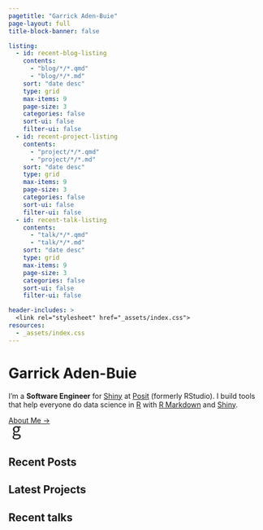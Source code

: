 ```yaml
---
pagetitle: "Garrick Aden-Buie"
page-layout: full
title-block-banner: false

listing:
  - id: recent-blog-listing
    contents:
      - "blog/*/*.qmd"
      - "blog/*/*.md"
    sort: "date desc"
    type: grid
    max-items: 9
    page-size: 3
    categories: false
    sort-ui: false
    filter-ui: false
  - id: recent-project-listing
    contents:
      - "project/*/*.qmd"
      - "project/*/*.md"
    sort: "date desc"
    type: grid
    max-items: 9
    page-size: 3
    categories: false
    sort-ui: false
    filter-ui: false
  - id: recent-talk-listing
    contents:
      - "talk/*/*.qmd"
      - "talk/*/*.md"
    sort: "date desc"
    type: grid
    max-items: 9
    page-size: 3
    categories: false
    sort-ui: false
    filter-ui: false

header-includes: >
  <link rel="stylesheet" href="_assets/index.css">
resources:
  - _assets/index.css
---
```


```{=html}
<div class="site-hero mb-5">
  <div class="site-intro">
    <h1 class="site-title text-primary mt-0 fw-lighter text-center text-sm-start">
      Garrick
      <span class="nowrap">Aden-Buie</span>
    </h1>

    <div class="social-icon-links my-3" aria-hidden="true">
      <a
        class="link-primary"
        href="https://fosstodon.org/@grrrck"
        title="fosstodon"
        target="_blank"
        rel="noopener"
      >
        <i class="fab fa-mastodon fa-lg fa-fw"></i>
      </a>

      <a
        class="link-primary"
        href="https://github.com/gadenbuie"
        title="github"
        target="_blank"
        rel="noopener"
      >
        <i class="fab fa-github fa-lg fa-fw"></i>
      </a>

      <a
        class="link-primary"
        href="https://gadenbuie.r-universe.dev"
        title="r-project"
        target="_blank"
        rel="noopener"
      >
        <i class="fab fa-r-project fa-lg fa-fw"></i>
      </a>

      <a
        class="link-primary"
        href="https://twitter.com/grrrck"
        title="twitter"
        target="_blank"
        rel="noopener"
      >
        <i class="fab fa-twitter fa-lg fa-fw"></i>
      </a>

      <a
        class="link-primary"
        href="https://keybase.io/grrrck"
        title="keybase"
        target="_blank"
        rel="noopener"
      >
        <i class="fab fa-keybase fa-lg fa-fw"></i>
      </a>

      <a
        class="link-primary"
        href="https://garrickadenbuie.bandcamp.com"
        title="bandcamp"
        target="_blank"
        rel="noopener"
      >
        <i class="fab fa-bandcamp fa-lg fa-fw"></i>
      </a>

      <a
        class="link-primary"
        href="http://orcid.org/0000-0002-7111-0077"
        title="orcid"
        target="_blank"
        rel="noopener"
      >
        <i class="ai ai-orcid fa-lg fa-fw"></i>
      </a>
    </div>

    <p class="site-into fs-5">
      I’m a <strong>Software Engineer</strong> for
      <a href="https://shiny.rstudio.com/">Shiny</a> at
      <a href="https://posit.co">Posit</a> (formerly RStudio). I build tools
      that help everyone do data science in <a href="https://r-project.org">R</a>
      with <a href="https://rmarkdown.rstudio.com">R Markdown</a> and
      <a href="https://shiny.rstudio.com">Shiny</a>.
    </p>
    <a class="mt4 action text" href="/about">About Me →</a>
  </div>

  <div class="site-logo order-first order-sm-last text-primary">
    <svg
      width="32"
      height="32"
      viewBox="0 0 128 128"
      fill="none"
      xmlns="http://www.w3.org/2000/svg"
    >
      <title>Go to Home</title>
      <g id="letter-g">
        <path
          id="g"
          d="M50.8792 58.1936L50.276 57.892L49.7704 58.3382C47.2594 60.5537 44.968 63.1107 44.968 67.44C44.968 69.9137 45.7844 72.1657 48.0184 73.7463C50.178 75.2743 53.525 76.072 58.352 76.072H71.888C79.9575 76.072 85.8368 77.3287 89.6761 79.8826C93.4342 82.3825 95.368 86.2149 95.368 91.776C95.368 103.907 82.4612 114.968 60.944 114.968C52.4879 114.968 45.4586 113.295 40.5784 110.226C35.7393 107.182 33 102.768 33 97.104C33 91.6616 36.5948 86.3124 42.7873 82.0902L43.224 81.7925V81.264V80.688V80.1338L42.754 79.84C39.5542 77.8402 37.032 74.3986 37.032 69.312C37.032 63.8746 40.7648 59.5327 44.2263 57.1789L44.664 56.8813V56.352V55.776V55.3L44.2946 54.9999C39.8705 51.4053 35.592 44.9041 35.592 36.912C35.592 22.2979 47.1373 13 60.944 13C64.7144 13 68.0469 13.6992 70.5176 14.66L70.6924 14.728H70.88H94.216V21.8H80.816H78.3238L80.1248 23.5226C83.2297 26.4925 85.576 31.5549 85.576 37.2C85.576 44.4186 82.8419 50.2301 78.4328 54.2446C74.0135 58.2683 67.8554 60.536 60.944 60.536C57.6353 60.536 53.9014 59.7047 50.8792 58.1936ZM49.8427 82.7505L49.3791 82.618L48.9868 82.8983C43.7539 86.636 41.368 91.0877 41.368 95.52C41.368 99.6654 43.5056 103.026 47.2483 105.302C50.9524 107.555 56.2309 108.76 62.672 108.76C69.5328 108.76 75.2823 106.99 79.3464 104.212C83.4026 101.438 85.848 97.5987 85.848 93.504C85.848 91.7541 85.5072 90.2297 84.7944 88.9373C84.0789 87.64 83.0216 86.6366 81.6852 85.883C79.0561 84.4004 75.3087 83.864 70.736 83.864H58.64C55.9628 83.864 52.7496 83.581 49.8427 82.7505ZM45.112 36.912C45.112 47.6205 52.2622 54.616 60.944 54.616C69.6258 54.616 76.776 47.6205 76.776 36.912C76.776 31.5789 75.0443 27.2505 72.1589 24.249C69.2746 21.2485 65.2994 19.64 60.944 19.64C56.5886 19.64 52.6135 21.2485 49.7291 24.249C46.8437 27.2505 45.112 31.5789 45.112 36.912Z"
          fill="currentColor"
          stroke="currentColor"
          stroke-width="2"
          class="site-brand-letter-g-1"
        ></path>
      </g>
    </svg>
  </div>
</div>
```

## Recent Posts

::: {#recent-blog-listing}
:::

## Latest Projects

::: {#recent-project-listing}
:::

## Recent talks

::: {#recent-talk-listing}
:::
